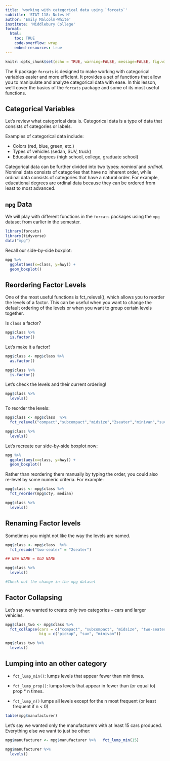 ```yaml
---
title: 'working with categorical data using `forcats`'
subtitle: 'STAT 118: Notes H'
author: 'Emily Malcolm-White'
institute: 'Middlebury College'
format:
  html: 
    toc: TRUE
    code-overflow: wrap
    embed-resources: true
---
```


```r
knitr::opts_chunk$set(echo = TRUE, warning=FALSE, message=FALSE, fig.width=5, fig.height=3)
```


The R package `forcats` is designed to make working with categorical variables easier and more efficient. It provides a set of functions that allow you to manipulate and analyze categorical data with ease. In this lesson, we'll cover the basics of the `forcats` package and some of its most useful functions.



## Categorical Variables

Let's review what categorical data is. Categorical data is a type of data that consists of categories or labels.

Examples of categorical data include:

- Colors (red, blue, green, etc.)
- Types of vehicles (sedan, SUV, truck)
- Educational degrees (high school, college, graduate school)

Categorical data can be further divided into two types: *nominal* and *ordinal*. Nominal data consists of categories that have no inherent order, while ordinal data consists of categories that have a natural order. For example, educational degrees are ordinal data because they can be ordered from least to most advanced.

## `mpg` Data

We will play with different functions in the `forcats` packages using the `mpg` dataset from earlier in the semester. 

```r
library(forcats)
library(tidyverse)
data("mpg")
```

Recall our side-by-side boxplot: 

```r
mpg %>% 
  ggplot(aes(x=class, y=hwy)) +
  geom_boxplot()
```

## Reordering Factor Levels

One of the most useful functions is fct_relevel(), which allows you to reorder the levels of a factor. This can be useful when you want to change the default ordering of the levels or when you want to group certain levels together.

Is `class` a factor?  

```r
mpg$class %>% 
  is.factor()
```

Let's make it a factor! 

```r
mpg$class <- mpg$class %>% 
  as.factor()

mpg$class %>% 
  is.factor()
```

Let's check the levels and their current ordering! 

```r
mpg$class %>% 
  levels()
```

To reorder the levels: 

```r
mpg$class <- mpg$class  %>% 
  fct_relevel("compact","subcompact","midsize","2seater","minivan","suv","pickup")

mpg$class %>% 
  levels()
```

Let's recreate our side-by-side boxplot now: 

```r
mpg %>% 
  ggplot(aes(x=class, y=hwy)) +
  geom_boxplot()
```

Rather than reordering them manually by typing the order, you could also re-level by some numeric criteria. For example: 

```r
mpg$class <- mpg$class %>% 
  fct_reorder(mpg$cty, median)

mpg$class %>% 
  levels()
```


## Renaming Factor levels

Sometimes you might not like the way the levels are named. 

```r
mpg$class <- mpg$class  %>% 
  fct_recode("two-seater" = "2seater")

## NEW NAME = OLD NAME

mpg$class %>% 
  levels()

#Check out the change in the mpg dataset
```

## Factor Collapsing

Let's say we wanted to create only two categories -- cars and larger vehicles. 

```r
mpg$class_two <- mpg$class %>% 
  fct_collapse(cars = c("compact", "subcompact", "midsize", "two-seater"),
               big = c("pickup", "suv", "minivan"))

mpg$class_two %>% 
  levels()
```


## Lumping into an other category

- `fct_lump_min()`: lumps levels that appear fewer than min times.

- `fct_lump_prop()`: lumps levels that appear in fewer than (or equal to) prop * n times.

- `fct_lump_n()` lumps all levels except for the n most frequent (or least frequent if n < 0)

```r
table(mpg$manufacturer)
```

Let's say we wanted only the manufacturers with at least 15 cars produced. Everything else we want to just be other: 

```r
mpg$manufacturer <- mpg$manufacturer %>%   fct_lump_min(15)

mpg$manufacturer %>% 
  levels()
```



